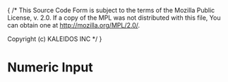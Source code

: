 { /* This Source Code Form is subject to the terms of the Mozilla Public
  License, v. 2.0. If a copy of the MPL was not distributed with this
  file, You can obtain one at http://mozilla.org/MPL/2.0/.

  Copyright (c) KALEIDOS INC */ }

<Meta title="Controls/Numeric Input" />

# Numeric Input